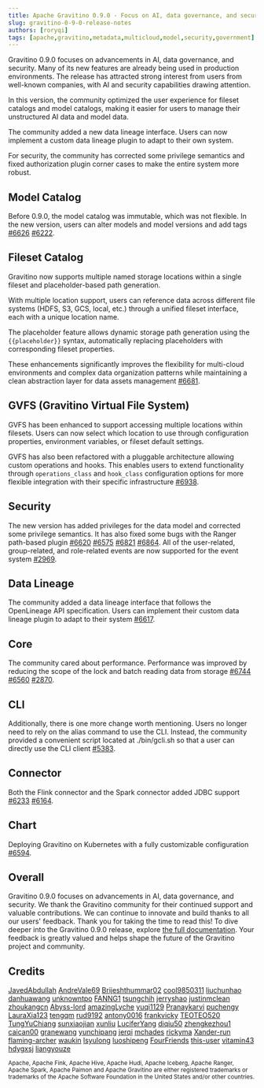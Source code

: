 ```yaml
---
title: Apache Gravitino 0.9.0 - Focus on AI, data governance, and security with multi-dimensional feature upgrade
slug: gravitino-0-9-0-release-notes
authors: [roryqi]
tags: [apache,gravitino,metadata,multicloud,model,security,government]
---
```


Gravitino 0.9.0 focuses on advancements in AI, data governance, and security. Many of its new features are already being used in production environments. The release has attracted strong interest from users from well-known companies, with AI and security capabilities drawing attention.

In this version, the community optimized the user experience for fileset catalogs and model catalogs, making it easier for users to manage their unstructured AI data and model data.

The community added a new data lineage interface. Users can now implement a custom data lineage plugin to adapt to their own system.

For security, the community has corrected some privilege semantics and fixed authorization plugin corner cases to make the entire system more robust.

## Model Catalog

Before 0.9.0, the model catalog was immutable, which was not flexible. In the new version, users can alter models and model versions and add tags [#6626](https://github.com/apache/gravitino/issues/6226) [#6222](https://github.com/apache/gravitino/issues/6222).

## Fileset Catalog

Gravitino now supports multiple named storage locations within a single fileset and placeholder-based path generation.

With multiple location support, users can reference data across different file systems (HDFS, S3, GCS, local, etc.) through a unified fileset interface, each with a unique location name.

The placeholder feature allows dynamic storage path generation using the `{{placeholder}}` syntax, automatically replacing placeholders with corresponding fileset properties.

These enhancements significantly improves the flexibility for multi-cloud environments and complex data organization patterns while maintaining a clean abstraction layer for data assets management [#6681](https://github.com/apache/gravitino/issues/6681).

## GVFS (Gravitino Virtual File System)

GVFS has been enhanced to support accessing multiple locations within filesets. Users can now select which location to use through configuration properties, environment variables, or fileset default settings.

GVFS has also been refactored with a pluggable architecture allowing custom operations and hooks. This enables users to extend functionality through `operations_class` and `hook_class` configuration options for more flexible integration with their specific infrastructure [#6938](https://github.com/apache/gravitino/issues/6938).

## Security

The new version has added privileges for the data model and corrected some privilege semantics.
It has also fixed some bugs with the Ranger path-based plugin [#6620](https://github.com/apache/gravitino/pull/6620) [#6575](https://github.com/apache/gravitino/pull/6575) [#6821](https://github.com/apache/gravitino/pull/6821) [#6864](https://github.com/apache/gravitino/pull/6864).
All of the user-related,  group-related, and role-related events are now supported for the event system [#2969](https://github.com/apache/gravitino/issues/2969).

## Data Lineage

The community added a data lineage interface that follows the OpenLineage API specification. Users can implement their custom data lineage plugin to adapt to their system [#6617](https://github.com/apache/gravitino/issues/6617).

## Core

The community cared about performance. Performance was improved by reducing the scope of the lock and batch reading data from storage [#6744](https://github.com/apache/gravitino/issues/6744) [#6560](https://github.com/apache/gravitino/issues/6560) [#2870](https://github.com/apache/gravitino/issues/2780).

## CLI

Additionally, there is one more change worth mentioning. Users no longer need to rely on the alias command to use the CLI. Instead, the community provided a convenient script located at ./bin/gcli.sh so that a user can directly use the CLI client [#5383](https://github.com/apache/gravitino/issues/5383).

## Connector

Both the Flink connector and the Spark connector added JDBC support [#6233](https://github.com/apache/gravitino/issues/6233) [#6164](https://github.com/apache/gravitino/issues/6164).

## Chart

Deploying Gravitino on Kubernetes with a fully customizable configuration [#6594](https://github.com/apache/gravitino/issues/6594).

## Overall

Gravitino 0.9.0 focuses on advancements in AI, data governance, and security. We thank the Gravitino community for their continued support and valuable contributions. We can continue to innovate and build thanks to all our users' feedback.
Thank you for taking the time to read this!
To dive deeper into the Gravitino 0.9.0 release, explore [the full documentation](https://gravitino.apache.org/docs/0.9.0-incubating).
Your feedback is greatly valued and helps shape the future of the Gravitino project and community.

## Credits

[JavedAbdullah](https://github.com/JavedAbdullah)
[AndreVale69](https://github.com/AndreVale69)
[Brijeshthummar02](https://github.com/Brijeshthummar02)
[cool9850311](https://github.com/cool9850311)
[liuchunhao](https://github.com/liuchunhao)
[danhuawang](https://github.com/danhuawang)
[unknowntpo](https://github.com/unknowntpo)
[FANNG1](https://github.com/FANNG1)
[tsungchih](https://github.com/tsungchih)
[jerryshao](https://github.com/jerryshao)
[justinmclean](https://github.com/justinmclean)
[zhoukangcn](https://github.com/zhoukangcn)
[Abyss-lord](https://github.com/Abyss-lord)
[amazingLyche](https://github.com/amazingLychee)
[yuqi1129](https://github.com/yuqi1129)
[Pranaykarvi](https://github.com/Pranaykarvi)
[puchengy](https://github.com/puchengy)
[LauraXia123](https://github.com/LauraXia123)
[tengqm](https://github.com/tengqm)
[rud9192](https://github.com/rud9192)
[antony0016](https://github.com/antony0016)
[frankvicky](https://github.com/frankvicky)
[TEOTEO520](https://github.com/TEOTEO520)
[TungYuChiang](https://github.com/TungYuChiang)
[sunxiaojian](https://github.com/sunxiaojian)
[xunliu](https://github.com/xunliu)
[LuciferYang](https://github.com/LuciferYang)
[diqiu50](https://github.com/diqiu50)
[zhengkezhou1](https://github.com/zhengkezhou1)
[caican00](https://github.com/caican00)
[granewang](https://github.com/granewang)
[yunchipang](https://github.com/yunchipang)
[jerqi](https://github.com/jerqi)
[mchades](https://github.com/mchades)
[rickyma](https://github.com/rickyma)
[Xander-run](https://github.com/Xander-run)
[flaming-archer](https://github.com/flaming-archer)
[waukin](https://github.com/waukin)
[lsyulong](https://github.com/lsyulong)
[luoshipeng](https://github.com/luoshipeng)
[FourFriends](https://github.com/FourFriends)
[this-user](https://github.com/this-user)
[vitamin43](https://github.com/vitamin43)
[hdygxsj](https://github.com/hdygxsj)
[liangyouze](https://github.com/liangyouze)

<sub>Apache, Apache Fink, Apache Hive, Apache Hudi, Apache Iceberg, Apache Ranger, Apache Spark, Apache Paimon and Apache Gravitino are either registered trademarks or trademarks of the Apache Software Foundation in the United States and/or other countries.</sub>